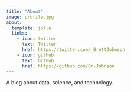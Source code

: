 ```yaml
---
title: "About"
image: profile.jpg
about:
  template: jolla
  links:
    - icon: twitter
      text: Twitter
      href: https://twitter.com/_BrettJohnson
    - icon: github
      text: Github
      href: https://github.com/Br-Johnson
---
```


A blog about data, science, and technology.
